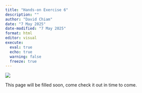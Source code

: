 ```yaml
---
title: "Hands-on Exercise 6"
description: ""
author: "David Chiam"
date: "7 May 2025"
date-modified: "7 May 2025"
format: html
editor: visual
execute: 
  eval: true
  echo: true
  warning: false
  freeze: true
---
```


![](/Images/Under%20Construction.jpg)

This page will be filled soon, come check it out in time to come.
